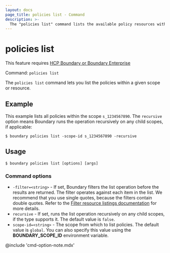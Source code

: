 ```yaml
---
layout: docs
page_title: policies list - Command
description: >-
  The "policies list" command lists the available policy resources within a given scope or resource.
---
```


# policies list

<EnterpriseAlert product="boundary">This feature requires <a href="https://www.hashicorp.com/products/boundary">HCP Boundary or Boundary Enterprise</a></EnterpriseAlert>

Command: `policies list`

The `policies list` command lets you list the policies within a given scope or resource.

## Example

This example lists all policies within the scope `s_1234567890`.
The `recursive` option means Boundary runs the operation recursively on any child scopes, if applicable:

```shell-session
$ boundary policies list -scope-id s_1234567890 -recursive
```

## Usage

<CodeBlockConfig hideClipboard>

```shell-session
$ boundary policies list [options] [args]
```

</CodeBlockConfig>

### Command options

- `-filter=<string>` - If set, Boundary filters the list operation before the results are returned.
The filter operates against each item in the list.
We recommend that you use single quotes, because the filters contain double quotes.
Refer to the [Filter resource listings documentation](/boundary/docs/concepts/filtering/resource-listing) for more details.
- `recursive` - If set, runs the list operation recursively on any child scopes, if the type supports it.
The default value is `false`.
- `scope-id=<string>` - The scope from which to list policies.
The default value is `global`.
You can also specify this value using the **BOUNDARY_SCOPE_ID** environment variable.

@include 'cmd-option-note.mdx'